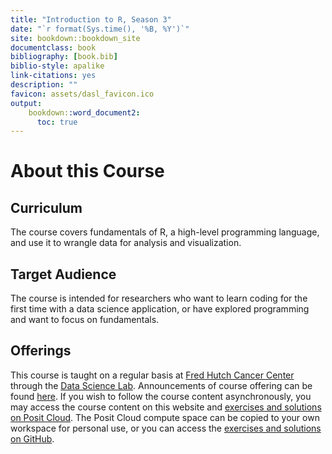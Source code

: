 ```yaml
---
title: "Introduction to R, Season 3"
date: "`r format(Sys.time(), '%B, %Y')`"
site: bookdown::bookdown_site
documentclass: book
bibliography: [book.bib]
biblio-style: apalike
link-citations: yes
description: ""
favicon: assets/dasl_favicon.ico
output:
    bookdown::word_document2:
      toc: true
---
```


# About this Course

## Curriculum

The course covers fundamentals of R, a high-level programming language, and use it to wrangle data for analysis and visualization.

## Target Audience

The course is intended for researchers who want to learn coding for the first time with a data science application, or have explored programming and want to focus on fundamentals.

## Offerings

This course is taught on a regular basis at [Fred Hutch Cancer Center](https://www.fredhutch.org/) through the [Data Science Lab](https://hutchdatascience.org/). Announcements of course offering can be found [here](https://hutchdatascience.org/training/). If you wish to follow the course content asynchronously, you may access the course content on this website and [exercises and solutions on Posit Cloud](https://posit.cloud/content/8245357). The Posit Cloud compute space can be copied to your own workspace for personal use, or you can access the [exercises and solutions on GitHub](https://github.com/fhdsl/Intro_to_R_Exercises).
